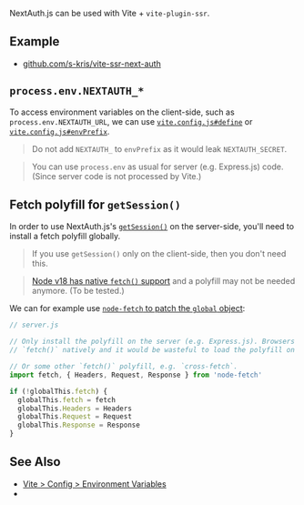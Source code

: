 
NextAuth.js can be used with Vite + `vite-plugin-ssr`.

## Example

 - [github.com/s-kris/vite-ssr-next-auth](https://github.com/s-kris/vite-ssr-next-auth)

## `process.env.NEXTAUTH_*`

To access environment variables on the client-side, such as `process.env.NEXTAUTH_URL`, we can use
[`vite.config.js#define`](https://vitejs.dev/config/#define)
or
[`vite.config.js#envPrefix`](https://vitejs.dev/config/#envprefix).

> Do not add `NEXTAUTH_` to `envPrefix` as it would leak `NEXTAUTH_SECRET`.

> You can use `process.env` as usual for server (e.g. Express.js) code. (Since server code is not processed by Vite.)

## Fetch polyfill for `getSession()`

In order to use NextAuth.js's [`getSession()`](https://next-auth.js.org/getting-started/client#getsession) on the server-side, you'll need to install a fetch polyfill globally.

> If you use `getSession()` only on the client-side, then you don't need this.

> [Node v18 has native `fetch()` support](https://nodejs.org/en/blog/announcements/v18-release-announce/#fetch-experimental) and a polyfill may not be needed anymore. (To be tested.)

We can for example use [`node-fetch` to patch the `global` object](https://github.com/node-fetch/node-fetch#providing-global-access):

```js
// server.js

// Only install the polyfill on the server (e.g. Express.js). Browsers already implement
// `fetch()` natively and it would be wasteful to load the polyfill on the browser-side.

// Or some other `fetch()` polyfill, e.g. `cross-fetch`.
import fetch, { Headers, Request, Response } from 'node-fetch'

if (!globalThis.fetch) {
  globalThis.fetch = fetch
  globalThis.Headers = Headers
  globalThis.Request = Request
  globalThis.Response = Response
}
```

## See Also

- [Vite > Config > Environment Variables](https://vitejs.dev/config/#environment-variables)
- <Link href="/auth" />
